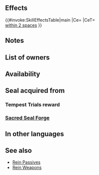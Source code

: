 {{Passive
|name=Spd/Def Rein
|type=C
|exclusive=0
|canUseMove={{MoveList|Flying}}
|canUseWeapon={{WeaponList|All}}
|effectRange=2
|timingID=2
|abilityID=97
|randomTimestamp=2020-10-18T07:00:00Z
|properties=random_owner
|1name=Spd/Def Rein 1
|1tagid=SID_速さ守備の牽制1
|1effect=Inflicts Spd/Def-2 on foes within 2 spaces during combat.
|1required=-
|1cost=60
|1promotionRarity=4
|1promotionTier=1
|alt1name=Spd Def Rein 1
|intID1=2237
|sort1=4530
|value1=2
|randomMinLv1=21
|randomMaxLv1=30
|2name=Spd/Def Rein 2
|2tagid=SID_速さ守備の牽制2
|2effect=Inflicts Spd/Def-3 on foes within 2 spaces during combat.
|2required=Spd/Def Rein 1
|2cost=120
|2promotionRarity=5
|2promotionTier=1
|alt2name=Spd Def Rein 2
|intID2=2238
|sort2=4531
|value2=4
|randomMinLv2=26
|randomMaxLv2=35
|3name=Spd/Def Rein 3
|3tagid=SID_速さ守備の牽制3
|3effect=Inflicts Spd/Def-4 on foes within 2 spaces during combat.
|3required=Spd/Def Rein 2
|3cost=240
|alt3name=Spd Def Rein 3
|intID3=2239
|sort3=4532
|value3=6
|randomMinLv3=31
}}
==Effects==
{{#invoke:SkillEffectsTable|main
|Ce={{Eft|Temporary debuffs|Spd/Def|4}}
|CeT={{Tgt|Foes}}<br>[[within 2 spaces]]
}}
==Notes==
{{Temporary debuffs}}
{{FoesCombatEffect|effect=temporary debuffs}}
==List of owners==
{{Skill Hero List}}
{{NoInheritHeroes}}
==Availability==
{{PassiveFocusList}}
{{PassiveDistributionList}}
{{PassiveCombatManualList}}
==Seal acquired from==
===Tempest Trials reward===
{{Tempest Trials seal reward}}
===[[Sacred Seal Forge]]===
{{SealCosts
|seals=Spd/Def Rein 1;Spd/Def Rein 2;Spd/Def Rein 3
|badgeColor=Verdant
|costs1=20;100;40
|costs2=60;200;50
|costs3=400;1000;100
}}
==In other languages==
{{OtherLanguages
|english=Spd/Def Rein
|japanese=速さ守備の牽制
|german=Ges./Ver.-Zügel
|spanishEU=Amarra Vel/Def
|spanishLA=Amarra Vel./Def.
|french=Bride Vit/Déf
|italian=Briglia Vel/Dif
|chineseTW=速度防守牽制
|portuguese=Rédea Vel./Def.
}}
==See also==
{{See also skills|cond=Description LIKE '%inflicts%Spd/Def%-%on foes within _ spaces during combat%' AND WikiName NOT LIKE '%Rein%' AND Exclusive='1'}}
* [[Rein Passives]]
* [[Skill families/Weapons#Rein_.28weapons.29|Rein Weapons]]
{{Seals Navbox}}
{{Passives Navbox|C}}